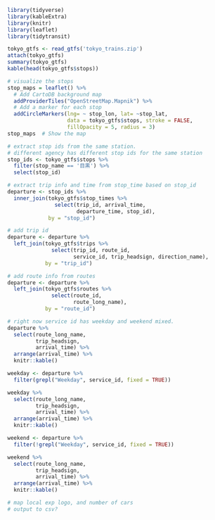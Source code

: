 ```{r load library, message=FALSE}
library(tidyverse)
library(kableExtra)
library(knitr)
library(leaflet)
library(tidytransit)
```
```{r use tidytrasit}

tokyo_gtfs <- read_gtfs('tokyo_trains.zip')
attach(tokyo_gtfs)
summary(tokyo_gtfs)
kable(head(tokyo_gtfs$stops))
```

```{r visualization on stops}
# visualize the stops
stop_maps = leaflet() %>%
  # Add CartoDB background map
  addProviderTiles("OpenStreetMap.Mapnik") %>%  
  # Add a marker for each stop
  addCircleMarkers(lng= ~ stop_lon, lat= ~stop_lat, 
                   data = tokyo_gtfs$stops, stroke = FALSE, 
                   fillOpacity = 5, radius = 3) 
stop_maps  # Show the map
```

```{r departure timetable}
# extract stop ids from the same station.
# different agency has different stop ids for the same station
stop_ids <- tokyo_gtfs$stops %>%
  filter(stop_name == '目黒') %>%
  select(stop_id)

# extract trip info and time from stop_time based on stop_id
departure <- stop_ids %>%
  inner_join(tokyo_gtfs$stop_times %>%
               select(trip_id, arrival_time,
                      departure_time, stop_id),
             by = "stop_id")

# add trip id
departure <- departure %>%
  left_join(tokyo_gtfs$trips %>%
              select(trip_id, route_id,
                     service_id, trip_headsign, direction_name),
            by = "trip_id")

# add route info from routes
departure <- departure %>%
  left_join(tokyo_gtfs$routes %>%
              select(route_id,
                     route_long_name),
            by = "route_id")

# right now service id has weekday and weekend mixed.
departure %>%
  select(route_long_name,
         trip_headsign,
         arrival_time) %>%
  arrange(arrival_time) %>%
  knitr::kable()

weekday <- departure %>%
  filter(grepl("Weekday", service_id, fixed = TRUE))

weekday %>%
  select(route_long_name,
         trip_headsign,
         arrival_time) %>%
  arrange(arrival_time) %>%
  knitr::kable()

weekend <- departure %>%
  filter(!grepl("Weekday", service_id, fixed = TRUE))

weekend %>%
  select(route_long_name,
         trip_headsign,
         arrival_time) %>%
  arrange(arrival_time) %>%
  knitr::kable()

# map local exp logo, and number of cars
# output to csv?
```
